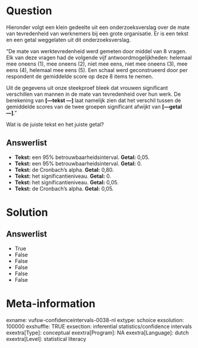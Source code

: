 Question
========
Hieronder volgt een klein gedeelte uit een onderzoeksverslag over de
mate van tevredenheid van werknemers bij een grote organisatie. Er is
een tekst en een getal weggelaten uit dit onderzoeksverslag.  
  
"De mate van werktevredenheid werd gemeten door middel van 8 vragen. Elk
van deze vragen had de volgende vijf antwoordmogelijkheden: helemaal mee
oneens (1), mee oneens (2), niet mee eens, niet mee oneens (3), mee eens
(4), helemaal mee eens (5). Een schaal werd geconstrueerd door per
respondent de gemiddelde score op deze 8 items te nemen.  
  
Uit de gegevens uit onze steekproef bleek dat vrouwen significant
verschillen van mannen in de mate van tevredenheid over hun werk. De
berekening van **\[---tekst ---\] **laat namelijk zien dat het verschil
tussen de gemiddelde scores van de twee groepen significant afwijkt van
**\[---getal---\]**."  
  
Wat is de juiste tekst en het juiste getal?

Answerlist
----------
* **Tekst:** een 95% betrouwbaarheidsinterval. **Getal:** 0,05.
* **Tekst:** een 95% betrouwbaarheidsinterval. **Getal:** 0.
* **Tekst:** de Cronbach's alpha. **Getal:** 0,80.
* **Tekst:** het significantieniveau. **Getal:** 0.
* **Tekst:** het significantieniveau. **Getal:** 0,05.
* **Tekst:** de Cronbach's alpha. **Getal:** 0,05.

Solution
========










Answerlist
----------
* True
* False
* False
* False
* False
* False

Meta-information
================
exname: vufsw-confidenceintervals-0038-nl
extype: schoice
exsolution: 100000
exshuffle: TRUE
exsection: inferential statistics/confidence intervals
exextra[Type]: conceptual
exextra[Program]: NA
exextra[Language]: dutch
exextra[Level]: statistical literacy

